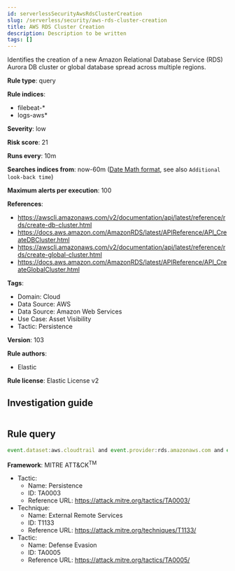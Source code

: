 ```yaml
---
id: serverlessSecurityAwsRdsClusterCreation
slug: /serverless/security/aws-rds-cluster-creation
title: AWS RDS Cluster Creation
description: Description to be written
tags: []
---
```


<div id="aws-rds-cluster-creation"></div>

Identifies the creation of a new Amazon Relational Database Service (RDS) Aurora DB cluster or global database spread across multiple regions.

**Rule type**: query

**Rule indices**: 

* filebeat-*
* logs-aws*

**Severity**: low

**Risk score**: 21

**Runs every**: 10m

**Searches indices from**: now-60m ([Date Math format](((ref))/common-options.html#date-math), see also <DocLink id="serverlessSecurityRulesUiCreate" section="set-the-rules-schedule">`Additional look-back time`</DocLink>)

**Maximum alerts per execution**: 100

**References**: 

* https://awscli.amazonaws.com/v2/documentation/api/latest/reference/rds/create-db-cluster.html
* https://docs.aws.amazon.com/AmazonRDS/latest/APIReference/API_CreateDBCluster.html
* https://awscli.amazonaws.com/v2/documentation/api/latest/reference/rds/create-global-cluster.html
* https://docs.aws.amazon.com/AmazonRDS/latest/APIReference/API_CreateGlobalCluster.html

**Tags**: 

* Domain: Cloud
* Data Source: AWS
* Data Source: Amazon Web Services
* Use Case: Asset Visibility
* Tactic: Persistence

**Version**: 103

**Rule authors**: 

* Elastic

**Rule license**: Elastic License v2

## Investigation guide

```markdown

```

## Rule query

```js
event.dataset:aws.cloudtrail and event.provider:rds.amazonaws.com and event.action:(CreateDBCluster or CreateGlobalCluster) and event.outcome:success

```

**Framework**: MITRE ATT&CK<sup>TM</sup>

* Tactic:
    * Name: Persistence
    * ID: TA0003
    * Reference URL: https://attack.mitre.org/tactics/TA0003/
* Technique:
    * Name: External Remote Services
    * ID: T1133
    * Reference URL: https://attack.mitre.org/techniques/T1133/
* Tactic:
    * Name: Defense Evasion
    * ID: TA0005
    * Reference URL: https://attack.mitre.org/tactics/TA0005/

